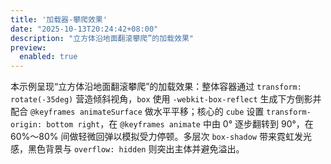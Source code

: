 ```yaml
---
title: '加载器-攀爬效果'
date: "2025-10-13T20:24:42+08:00"
description: "立方体沿地面翻滚攀爬”的加载效果"
preview:
  enabled: true
---
```


本示例呈现“立方体沿地面翻滚攀爬”的加载效果：整体容器通过 `transform: rotate(-35deg)` 营造倾斜视角，`box` 使用 `-webkit-box-reflect` 生成下方倒影并配合 `@keyframes animateSurface` 做水平平移；核心的 `cube` 设置 `transform-origin: bottom right`，在 `@keyframes animate` 中由 0° 逐步翻转到 90°，在 60%～80% 间做轻微回弹以模拟受力停顿。多层次 `box-shadow` 带来霓虹发光感，黑色背景与 `overflow: hidden` 则突出主体并避免溢出。


<CodeViewer postId="loader-climbing-cube" />